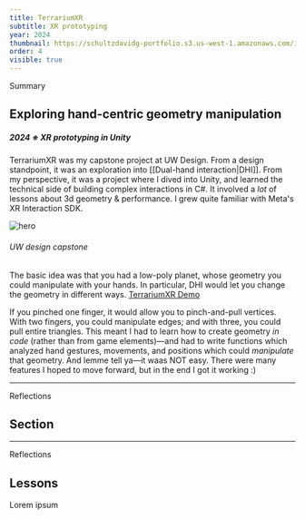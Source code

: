 ```yaml
---
title: TerrariumXR
subtitle: XR prototyping
year: 2024
thumbnail: https://schultzdavidg-portfolio.s3.us-west-1.amazonaws.com/images/terrariumxr/hero.png
order: 4
visible: true
---
```


<Anchor id="summary">Summary</Anchor>
## Exploring hand-centric geometry manipulation
##### 2024 ※ XR prototyping in Unity

TerrariumXR was my capstone project at UW Design. From a design standpoint, it was an exploration into [[Dual-hand interaction|DHI]]. From my perspective, it was a project where I dived into Unity, and learned the technical side of building complex interactions in C#. It involved a *lot* of lessons about 3d geometry & performance. I grew quite familiar with Meta's XR Interaction SDK.



![hero](https://schultzdavidg-portfolio.s3.us-west-1.amazonaws.com/images/terrariumxr/hero.png)
###### UW design capstone


The basic idea was that you had a low-poly planet, whose geometry you could manipulate with your hands. In particular, DHI would let you change the geometry in different ways.
[TerrariumXR Demo](https://vimeo.com/952558305?share=copy)

If you pinched one finger, it would allow you to pinch-and-pull vertices. With two fingers, you could manipulate edges; and with three, you could pull entire triangles. This meant I had to learn how to create geometry *in code* (rather than from game elements)—and had to write functions which analyzed hand gestures, movements, and positions which could *manipulate* that geometry. And lemme tell ya—it waas NOT easy. There were many features I hoped to move forward, but in the end I got it working :\)


---

<Anchor id="reflections">Reflections</Anchor>
## Section



---

<Anchor id="reflections">Reflections</Anchor>
## Lessons

Lorem ipsum


